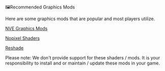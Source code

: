 🖼️Recommended Graphics Mods

Here are some graphics mods that are popular and most players utilize.

[NVE Graphics Mods](https://www.patreon.com/razedmods)

[Nopixel Shaders](https://www.patreon.com/nopixel)

[Reshade](https://reshade.me/)

Please note: We don't provide support for these shaders / mods. It is your responsibility to install and or maintain / update these mods in your game. 